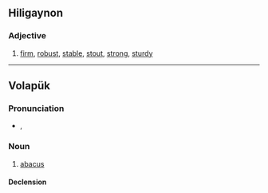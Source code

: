 ==Hiligaynon==

===Adjective===
{{hil-adj|bákud}}

# [[firm]], [[robust]], [[stable]], [[stout]], [[strong]], [[sturdy]]

----

==Volapük==

===Pronunciation===
* {{IPA|[baˈkud]|lang=vo}}, {{SAMPA|[ba"kud]}}

===Noun===
{{vo-noun}}

# [[abacus]]

====Declension====
{{vo-decl-noun}}